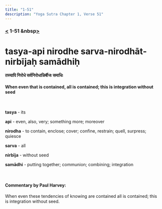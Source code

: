 ```yaml
---
title: "1-51"
description: "Yoga Sutra Chapter 1, Verse 51"
---
```


### [<](/Chapter-1/1-50) 1-51 &nbsp[>](/Chapter-2/)

# tasya-api nirodhe sarva-nirodhāt-nirbījaḥ samādhiḥ

#### तस्यापि निरोधे सर्वनिरोधान्निर्बीजः समाधिः

#### When even that is contained, all is contained; this is integration without seed

<br />

**tasya** - its <br />

**api** - even, also, very; something more; moreover <br />

**nirodha** - to contain, enclose; cover; confine, restrain; quell, surpress; quiesce <br />

**sarva** - all <br />

**nirbīja** - without seed <br />

**samādhi** - putting together; communion; combining; integration <br />

<br />

#### Commentary by Paul Harvey:

When even these tendencies of knowing are contained all is contained;
this is integration without seed.
